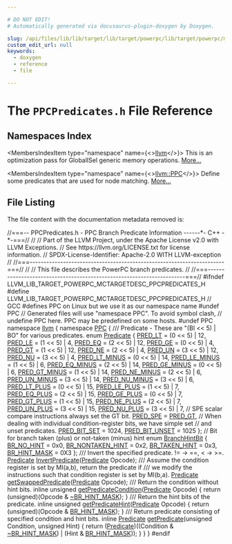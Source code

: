 ```yaml
---

# DO NOT EDIT!
# Automatically generated via docusaurus-plugin-doxygen by Doxygen.

slug: /api/files/lib/lib/target/lib/target/powerpc/lib/target/powerpc/mctargetdesc/ppcpredicates-h
custom_edit_url: null
keywords:
  - doxygen
  - reference
  - file

---
```





# The `PPCPredicates.h` File Reference

<DoxygenPage pluginConfig={pluginConfig}>



## Namespaces Index

<MembersIndex>

<MembersIndexItem
  type="namespace"
  name={<><a href="/docs/api/namespaces/llvm">llvm</a></>}>
This is an optimization pass for GlobalISel generic memory operations. <a href="/docs/api/namespaces/llvm/#details">More...</a>
</MembersIndexItem>

<MembersIndexItem
  type="namespace"
  name={<><a href="/docs/api/namespaces/llvm/ppc">llvm::PPC</a></>}>
Define some predicates that are used for node matching. <a href="/docs/api/namespaces/llvm/ppc/#details">More...</a>
</MembersIndexItem>

</MembersIndex>


## File Listing

The file content with the documentation metadata removed is:

<ProgramListing>

<Link id="l00001" /><CodeLine lineNumber="1"><span class="doxyHighlightComment">//===-- PPCPredicates.h - PPC Branch Predicate Information ------&#42;- C++ -&#42;-===//</span></CodeLine>
<Link id="l00002" /><CodeLine lineNumber="2"><span class="doxyHighlightComment">//</span></CodeLine>
<Link id="l00003" /><CodeLine lineNumber="3"><span class="doxyHighlightComment">// Part of the LLVM Project, under the Apache License v2.0 with LLVM Exceptions.</span></CodeLine>
<Link id="l00004" /><CodeLine lineNumber="4"><span class="doxyHighlightComment">// See https://llvm.org/LICENSE.txt for license information.</span></CodeLine>
<Link id="l00005" /><CodeLine lineNumber="5"><span class="doxyHighlightComment">// SPDX-License-Identifier: Apache-2.0 WITH LLVM-exception</span></CodeLine>
<Link id="l00006" /><CodeLine lineNumber="6"><span class="doxyHighlightComment">//</span></CodeLine>
<Link id="l00007" /><CodeLine lineNumber="7"><span class="doxyHighlightComment">//===----------------------------------------------------------------------===//</span></CodeLine>
<Link id="l00008" /><CodeLine lineNumber="8"><span class="doxyHighlightComment">//</span></CodeLine>
<Link id="l00009" /><CodeLine lineNumber="9"><span class="doxyHighlightComment">// This file describes the PowerPC branch predicates.</span></CodeLine>
<Link id="l00010" /><CodeLine lineNumber="10"><span class="doxyHighlightComment">//</span></CodeLine>
<Link id="l00011" /><CodeLine lineNumber="11"><span class="doxyHighlightComment">//===----------------------------------------------------------------------===//</span></CodeLine>
<Link id="l00012" /><CodeLine lineNumber="12"></CodeLine>
<Link id="l00013" /><CodeLine lineNumber="13"><span class="doxyHighlightPreprocessor">#ifndef LLVM&#95;LIB&#95;TARGET&#95;POWERPC&#95;MCTARGETDESC&#95;PPCPREDICATES&#95;H</span></CodeLine>
<Link id="l00014" /><CodeLine lineNumber="14"><span class="doxyHighlightPreprocessor">#define LLVM&#95;LIB&#95;TARGET&#95;POWERPC&#95;MCTARGETDESC&#95;PPCPREDICATES&#95;H</span></CodeLine>
<Link id="l00015" /><CodeLine lineNumber="15"></CodeLine>
<Link id="l00016" /><CodeLine lineNumber="16"><span class="doxyHighlightComment">// GCC #defines PPC on Linux but we use it as our namespace name</span></CodeLine>
<Link id="l00017" /><CodeLine lineNumber="17"><span class="doxyHighlightPreprocessor">#undef PPC</span></CodeLine>
<Link id="l00018" /><CodeLine lineNumber="18"></CodeLine>
<Link id="l00019" /><CodeLine lineNumber="19"><span class="doxyHighlightComment">// Generated files will use &quot;namespace PPC&quot;. To avoid symbol clash,</span></CodeLine>
<Link id="l00020" /><CodeLine lineNumber="20"><span class="doxyHighlightComment">// undefine PPC here. PPC may be predefined on some hosts.</span></CodeLine>
<Link id="l00021" /><CodeLine lineNumber="21"><span class="doxyHighlightPreprocessor">#undef PPC</span></CodeLine>
<Link id="l00022" /><CodeLine lineNumber="22"></CodeLine>
<Link id="l00023" /><CodeLine lineNumber="23"><span class="doxyHighlightKeyword">namespace </span><span class="doxyHighlight"><a href="/docs/api/namespaces/llvm">llvm</a> &#123;</span></CodeLine>
<Link id="l00024" /><CodeLine lineNumber="24"><span class="doxyHighlightKeyword">namespace </span><span class="doxyHighlight"><a href="/docs/api/namespaces/llvm/ppc">PPC</a> &#123;</span></CodeLine>
<Link id="l00025" /><CodeLine lineNumber="25"><span class="doxyHighlightComment">  /// Predicate - These are &quot;(BI &lt;&lt; 5) | BO&quot;  for various predicates.</span></CodeLine>
<Link id="l00026" /><CodeLine lineNumber="26" lineLink="/docs/api/namespaces/llvm/ppc/#a14028f7fe73a11dabc6583510cc0a355"><span class="doxyHighlight">  </span><span class="doxyHighlightKeyword">enum</span><span class="doxyHighlight"> <a href="/docs/api/namespaces/llvm/ppc/#a14028f7fe73a11dabc6583510cc0a355">Predicate</a> &#123;</span></CodeLine>
<Link id="l00027" /><CodeLine lineNumber="27" lineLink="/docs/api/namespaces/llvm/ppc/#a14028f7fe73a11dabc6583510cc0a355a46cd6e935d7b9cc679d9cb0cf025ae91"><span class="doxyHighlight">    <a href="/docs/api/namespaces/llvm/ppc/#a14028f7fe73a11dabc6583510cc0a355a46cd6e935d7b9cc679d9cb0cf025ae91">PRED&#95;LT</a>       = (0 &lt;&lt; 5) | 12,</span></CodeLine>
<Link id="l00028" /><CodeLine lineNumber="28" lineLink="/docs/api/namespaces/llvm/ppc/#a14028f7fe73a11dabc6583510cc0a355ac89b6a30c033abb18a7e81f48b0e3593"><span class="doxyHighlight">    <a href="/docs/api/namespaces/llvm/ppc/#a14028f7fe73a11dabc6583510cc0a355ac89b6a30c033abb18a7e81f48b0e3593">PRED&#95;LE</a>       = (1 &lt;&lt; 5) |  4,</span></CodeLine>
<Link id="l00029" /><CodeLine lineNumber="29" lineLink="/docs/api/namespaces/llvm/ppc/#a14028f7fe73a11dabc6583510cc0a355a34be5288a1bb24e5120358395f7f0dc3"><span class="doxyHighlight">    <a href="/docs/api/namespaces/llvm/ppc/#a14028f7fe73a11dabc6583510cc0a355a34be5288a1bb24e5120358395f7f0dc3">PRED&#95;EQ</a>       = (2 &lt;&lt; 5) | 12,</span></CodeLine>
<Link id="l00030" /><CodeLine lineNumber="30" lineLink="/docs/api/namespaces/llvm/ppc/#a14028f7fe73a11dabc6583510cc0a355a44abec85091b571da2189ac4bd139095"><span class="doxyHighlight">    <a href="/docs/api/namespaces/llvm/ppc/#a14028f7fe73a11dabc6583510cc0a355a44abec85091b571da2189ac4bd139095">PRED&#95;GE</a>       = (0 &lt;&lt; 5) |  4,</span></CodeLine>
<Link id="l00031" /><CodeLine lineNumber="31" lineLink="/docs/api/namespaces/llvm/ppc/#a14028f7fe73a11dabc6583510cc0a355a8cd4d49277068c1eab8d4d7c4835b817"><span class="doxyHighlight">    <a href="/docs/api/namespaces/llvm/ppc/#a14028f7fe73a11dabc6583510cc0a355a8cd4d49277068c1eab8d4d7c4835b817">PRED&#95;GT</a>       = (1 &lt;&lt; 5) | 12,</span></CodeLine>
<Link id="l00032" /><CodeLine lineNumber="32" lineLink="/docs/api/namespaces/llvm/ppc/#a14028f7fe73a11dabc6583510cc0a355ad9add708b3d9680d64242cf06f448462"><span class="doxyHighlight">    <a href="/docs/api/namespaces/llvm/ppc/#a14028f7fe73a11dabc6583510cc0a355ad9add708b3d9680d64242cf06f448462">PRED&#95;NE</a>       = (2 &lt;&lt; 5) |  4,</span></CodeLine>
<Link id="l00033" /><CodeLine lineNumber="33" lineLink="/docs/api/namespaces/llvm/ppc/#a14028f7fe73a11dabc6583510cc0a355a89f893823745c8d91bb4d7d83e247cb6"><span class="doxyHighlight">    <a href="/docs/api/namespaces/llvm/ppc/#a14028f7fe73a11dabc6583510cc0a355a89f893823745c8d91bb4d7d83e247cb6">PRED&#95;UN</a>       = (3 &lt;&lt; 5) | 12,</span></CodeLine>
<Link id="l00034" /><CodeLine lineNumber="34" lineLink="/docs/api/namespaces/llvm/ppc/#a14028f7fe73a11dabc6583510cc0a355a94061699653bc6df4c3809c7a4d44ac9"><span class="doxyHighlight">    <a href="/docs/api/namespaces/llvm/ppc/#a14028f7fe73a11dabc6583510cc0a355a94061699653bc6df4c3809c7a4d44ac9">PRED&#95;NU</a>       = (3 &lt;&lt; 5) |  4,</span></CodeLine>
<Link id="l00035" /><CodeLine lineNumber="35" lineLink="/docs/api/namespaces/llvm/ppc/#a14028f7fe73a11dabc6583510cc0a355a33e681071c4ec83f4c4cc4855fc1ed1e"><span class="doxyHighlight">    <a href="/docs/api/namespaces/llvm/ppc/#a14028f7fe73a11dabc6583510cc0a355a33e681071c4ec83f4c4cc4855fc1ed1e">PRED&#95;LT&#95;MINUS</a> = (0 &lt;&lt; 5) | 14,</span></CodeLine>
<Link id="l00036" /><CodeLine lineNumber="36" lineLink="/docs/api/namespaces/llvm/ppc/#a14028f7fe73a11dabc6583510cc0a355aa55740b85ae5278b5e206d20eeef303a"><span class="doxyHighlight">    <a href="/docs/api/namespaces/llvm/ppc/#a14028f7fe73a11dabc6583510cc0a355aa55740b85ae5278b5e206d20eeef303a">PRED&#95;LE&#95;MINUS</a> = (1 &lt;&lt; 5) |  6,</span></CodeLine>
<Link id="l00037" /><CodeLine lineNumber="37" lineLink="/docs/api/namespaces/llvm/ppc/#a14028f7fe73a11dabc6583510cc0a355ada22e0b2b224aa2dc5e2266546424f39"><span class="doxyHighlight">    <a href="/docs/api/namespaces/llvm/ppc/#a14028f7fe73a11dabc6583510cc0a355ada22e0b2b224aa2dc5e2266546424f39">PRED&#95;EQ&#95;MINUS</a> = (2 &lt;&lt; 5) | 14,</span></CodeLine>
<Link id="l00038" /><CodeLine lineNumber="38" lineLink="/docs/api/namespaces/llvm/ppc/#a14028f7fe73a11dabc6583510cc0a355aa0cb1db9aa5842fc89b7590d4a78d22a"><span class="doxyHighlight">    <a href="/docs/api/namespaces/llvm/ppc/#a14028f7fe73a11dabc6583510cc0a355aa0cb1db9aa5842fc89b7590d4a78d22a">PRED&#95;GE&#95;MINUS</a> = (0 &lt;&lt; 5) |  6,</span></CodeLine>
<Link id="l00039" /><CodeLine lineNumber="39" lineLink="/docs/api/namespaces/llvm/ppc/#a14028f7fe73a11dabc6583510cc0a355ab4bb503de9d2ddcb886c924fbcdc9042"><span class="doxyHighlight">    <a href="/docs/api/namespaces/llvm/ppc/#a14028f7fe73a11dabc6583510cc0a355ab4bb503de9d2ddcb886c924fbcdc9042">PRED&#95;GT&#95;MINUS</a> = (1 &lt;&lt; 5) | 14,</span></CodeLine>
<Link id="l00040" /><CodeLine lineNumber="40" lineLink="/docs/api/namespaces/llvm/ppc/#a14028f7fe73a11dabc6583510cc0a355aaefab7058909f2616746f6d8244a118e"><span class="doxyHighlight">    <a href="/docs/api/namespaces/llvm/ppc/#a14028f7fe73a11dabc6583510cc0a355aaefab7058909f2616746f6d8244a118e">PRED&#95;NE&#95;MINUS</a> = (2 &lt;&lt; 5) |  6,</span></CodeLine>
<Link id="l00041" /><CodeLine lineNumber="41" lineLink="/docs/api/namespaces/llvm/ppc/#a14028f7fe73a11dabc6583510cc0a355a76dfc226a98ea8caf3c545fa54889b19"><span class="doxyHighlight">    <a href="/docs/api/namespaces/llvm/ppc/#a14028f7fe73a11dabc6583510cc0a355a76dfc226a98ea8caf3c545fa54889b19">PRED&#95;UN&#95;MINUS</a> = (3 &lt;&lt; 5) | 14,</span></CodeLine>
<Link id="l00042" /><CodeLine lineNumber="42" lineLink="/docs/api/namespaces/llvm/ppc/#a14028f7fe73a11dabc6583510cc0a355ac95bcf15367e2c983dc09a5f6dba10f9"><span class="doxyHighlight">    <a href="/docs/api/namespaces/llvm/ppc/#a14028f7fe73a11dabc6583510cc0a355ac95bcf15367e2c983dc09a5f6dba10f9">PRED&#95;NU&#95;MINUS</a> = (3 &lt;&lt; 5) |  6,</span></CodeLine>
<Link id="l00043" /><CodeLine lineNumber="43" lineLink="/docs/api/namespaces/llvm/ppc/#a14028f7fe73a11dabc6583510cc0a355a5f3291fa021498b6f788f19bf4880b39"><span class="doxyHighlight">    <a href="/docs/api/namespaces/llvm/ppc/#a14028f7fe73a11dabc6583510cc0a355a5f3291fa021498b6f788f19bf4880b39">PRED&#95;LT&#95;PLUS</a>  = (0 &lt;&lt; 5) | 15,</span></CodeLine>
<Link id="l00044" /><CodeLine lineNumber="44" lineLink="/docs/api/namespaces/llvm/ppc/#a14028f7fe73a11dabc6583510cc0a355a46b241a630995742d2839a44af358923"><span class="doxyHighlight">    <a href="/docs/api/namespaces/llvm/ppc/#a14028f7fe73a11dabc6583510cc0a355a46b241a630995742d2839a44af358923">PRED&#95;LE&#95;PLUS</a>  = (1 &lt;&lt; 5) |  7,</span></CodeLine>
<Link id="l00045" /><CodeLine lineNumber="45" lineLink="/docs/api/namespaces/llvm/ppc/#a14028f7fe73a11dabc6583510cc0a355ae9f2ac70e132d4184268f6ae4d0ffcf6"><span class="doxyHighlight">    <a href="/docs/api/namespaces/llvm/ppc/#a14028f7fe73a11dabc6583510cc0a355ae9f2ac70e132d4184268f6ae4d0ffcf6">PRED&#95;EQ&#95;PLUS</a>  = (2 &lt;&lt; 5) | 15,</span></CodeLine>
<Link id="l00046" /><CodeLine lineNumber="46" lineLink="/docs/api/namespaces/llvm/ppc/#a14028f7fe73a11dabc6583510cc0a355a2b0d1201213c898ccbbc475b86c296aa"><span class="doxyHighlight">    <a href="/docs/api/namespaces/llvm/ppc/#a14028f7fe73a11dabc6583510cc0a355a2b0d1201213c898ccbbc475b86c296aa">PRED&#95;GE&#95;PLUS</a>  = (0 &lt;&lt; 5) |  7,</span></CodeLine>
<Link id="l00047" /><CodeLine lineNumber="47" lineLink="/docs/api/namespaces/llvm/ppc/#a14028f7fe73a11dabc6583510cc0a355a8a796e02eaa344b39a352e03938f0680"><span class="doxyHighlight">    <a href="/docs/api/namespaces/llvm/ppc/#a14028f7fe73a11dabc6583510cc0a355a8a796e02eaa344b39a352e03938f0680">PRED&#95;GT&#95;PLUS</a>  = (1 &lt;&lt; 5) | 15,</span></CodeLine>
<Link id="l00048" /><CodeLine lineNumber="48" lineLink="/docs/api/namespaces/llvm/ppc/#a14028f7fe73a11dabc6583510cc0a355a7141f86ec6aca10eb4cf8329a20149dc"><span class="doxyHighlight">    <a href="/docs/api/namespaces/llvm/ppc/#a14028f7fe73a11dabc6583510cc0a355a7141f86ec6aca10eb4cf8329a20149dc">PRED&#95;NE&#95;PLUS</a>  = (2 &lt;&lt; 5) |  7,</span></CodeLine>
<Link id="l00049" /><CodeLine lineNumber="49" lineLink="/docs/api/namespaces/llvm/ppc/#a14028f7fe73a11dabc6583510cc0a355a7023259b1bc446d1de0f1565deb639c0"><span class="doxyHighlight">    <a href="/docs/api/namespaces/llvm/ppc/#a14028f7fe73a11dabc6583510cc0a355a7023259b1bc446d1de0f1565deb639c0">PRED&#95;UN&#95;PLUS</a>  = (3 &lt;&lt; 5) | 15,</span></CodeLine>
<Link id="l00050" /><CodeLine lineNumber="50" lineLink="/docs/api/namespaces/llvm/ppc/#a14028f7fe73a11dabc6583510cc0a355a9867ee23974bb896c049dc26a8b436b2"><span class="doxyHighlight">    <a href="/docs/api/namespaces/llvm/ppc/#a14028f7fe73a11dabc6583510cc0a355a9867ee23974bb896c049dc26a8b436b2">PRED&#95;NU&#95;PLUS</a>  = (3 &lt;&lt; 5) |  7,</span></CodeLine>
<Link id="l00051" /><CodeLine lineNumber="51"></CodeLine>
<Link id="l00052" /><CodeLine lineNumber="52"><span class="doxyHighlight">    </span><span class="doxyHighlightComment">// SPE scalar compare instructions always set the GT bit.</span></CodeLine>
<Link id="l00053" /><CodeLine lineNumber="53" lineLink="/docs/api/namespaces/llvm/ppc/#a14028f7fe73a11dabc6583510cc0a355adb5e703d16f88714345db07c7853a84a"><span class="doxyHighlight">    <a href="/docs/api/namespaces/llvm/ppc/#a14028f7fe73a11dabc6583510cc0a355adb5e703d16f88714345db07c7853a84a">PRED&#95;SPE</a>      = <a href="/docs/api/namespaces/llvm/ppc/#a14028f7fe73a11dabc6583510cc0a355a8cd4d49277068c1eab8d4d7c4835b817">PRED&#95;GT</a>,</span></CodeLine>
<Link id="l00054" /><CodeLine lineNumber="54"></CodeLine>
<Link id="l00055" /><CodeLine lineNumber="55"><span class="doxyHighlight">    </span><span class="doxyHighlightComment">// When dealing with individual condition-register bits, we have simple set</span></CodeLine>
<Link id="l00056" /><CodeLine lineNumber="56"><span class="doxyHighlight">    </span><span class="doxyHighlightComment">// and unset predicates.</span></CodeLine>
<Link id="l00057" /><CodeLine lineNumber="57" lineLink="/docs/api/namespaces/llvm/ppc/#a14028f7fe73a11dabc6583510cc0a355a3382a0bee0f471ebce5e57f6cbdc91d6"><span class="doxyHighlight">    <a href="/docs/api/namespaces/llvm/ppc/#a14028f7fe73a11dabc6583510cc0a355a3382a0bee0f471ebce5e57f6cbdc91d6">PRED&#95;BIT&#95;SET</a> =   1024,</span></CodeLine>
<Link id="l00058" /><CodeLine lineNumber="58" lineLink="/docs/api/namespaces/llvm/ppc/#a14028f7fe73a11dabc6583510cc0a355aa3aa5d66d33f7c07c2932141ad4c4b67"><span class="doxyHighlight">    <a href="/docs/api/namespaces/llvm/ppc/#a14028f7fe73a11dabc6583510cc0a355aa3aa5d66d33f7c07c2932141ad4c4b67">PRED&#95;BIT&#95;UNSET</a> = 1025</span></CodeLine>
<Link id="l00059" /><CodeLine lineNumber="59"><span class="doxyHighlight">  &#125;;</span></CodeLine>
<Link id="l00060" /><CodeLine lineNumber="60"></CodeLine>
<Link id="l00061" /><CodeLine lineNumber="61"><span class="doxyHighlight">  </span><span class="doxyHighlightComment">// Bit for branch taken (plus) or not-taken (minus) hint</span></CodeLine>
<Link id="l00062" /><CodeLine lineNumber="62" lineLink="/docs/api/namespaces/llvm/ppc/#a8144d2e1978b3e3a226233c0b93b92f4"><span class="doxyHighlight">  </span><span class="doxyHighlightKeyword">enum</span><span class="doxyHighlight"> <a href="/docs/api/namespaces/llvm/ppc/#a8144d2e1978b3e3a226233c0b93b92f4">BranchHintBit</a> &#123;</span></CodeLine>
<Link id="l00063" /><CodeLine lineNumber="63" lineLink="/docs/api/namespaces/llvm/ppc/#a8144d2e1978b3e3a226233c0b93b92f4ac7dfdcda0d275c86f35bf9ad77cd8cb0"><span class="doxyHighlight">    <a href="/docs/api/namespaces/llvm/ppc/#a8144d2e1978b3e3a226233c0b93b92f4ac7dfdcda0d275c86f35bf9ad77cd8cb0">BR&#95;NO&#95;HINT</a>       = 0x0,</span></CodeLine>
<Link id="l00064" /><CodeLine lineNumber="64" lineLink="/docs/api/namespaces/llvm/ppc/#a8144d2e1978b3e3a226233c0b93b92f4a23b3b31d33f39cc6e7ed25eb61fe1991"><span class="doxyHighlight">    <a href="/docs/api/namespaces/llvm/ppc/#a8144d2e1978b3e3a226233c0b93b92f4a23b3b31d33f39cc6e7ed25eb61fe1991">BR&#95;NONTAKEN&#95;HINT</a> = 0x2,</span></CodeLine>
<Link id="l00065" /><CodeLine lineNumber="65" lineLink="/docs/api/namespaces/llvm/ppc/#a8144d2e1978b3e3a226233c0b93b92f4af4e0cd42db406ff2bf838a277e07dcf7"><span class="doxyHighlight">    <a href="/docs/api/namespaces/llvm/ppc/#a8144d2e1978b3e3a226233c0b93b92f4af4e0cd42db406ff2bf838a277e07dcf7">BR&#95;TAKEN&#95;HINT</a>    = 0x3,</span></CodeLine>
<Link id="l00066" /><CodeLine lineNumber="66" lineLink="/docs/api/namespaces/llvm/ppc/#a8144d2e1978b3e3a226233c0b93b92f4a5df95ff204e7992373cbe6b8ab6b1e79"><span class="doxyHighlight">    <a href="/docs/api/namespaces/llvm/ppc/#a8144d2e1978b3e3a226233c0b93b92f4a5df95ff204e7992373cbe6b8ab6b1e79">BR&#95;HINT&#95;MASK</a>     = 0X3</span></CodeLine>
<Link id="l00067" /><CodeLine lineNumber="67"><span class="doxyHighlight">  &#125;;</span></CodeLine>
<Link id="l00068" /><CodeLine lineNumber="68"></CodeLine>
<Link id="l00069" /><CodeLine lineNumber="69"><span class="doxyHighlightComment">  /// Invert the specified predicate.  != -&gt; ==, &lt; -&gt; &gt;=.</span></CodeLine>
<Link id="l00070" /><CodeLine lineNumber="70" lineLink="/docs/api/namespaces/llvm/ppc/#a975319b2f772b89387ffea1b1ba1f049"><span class="doxyHighlight">  <a href="/docs/api/namespaces/llvm/ppc/#a14028f7fe73a11dabc6583510cc0a355">Predicate</a> <a href="/docs/api/namespaces/llvm/ppc/#a975319b2f772b89387ffea1b1ba1f049">InvertPredicate</a>(<a href="/docs/api/namespaces/llvm/ppc/#a14028f7fe73a11dabc6583510cc0a355">Predicate</a> Opcode);</span></CodeLine>
<Link id="l00071" /><CodeLine lineNumber="71"></CodeLine>
<Link id="l00072" /><CodeLine lineNumber="72"><span class="doxyHighlightComment">  /// Assume the condition register is set by MI(a,b), return the predicate if</span></CodeLine>
<Link id="l00073" /><CodeLine lineNumber="73"><span class="doxyHighlightComment">  /// we modify the instructions such that condition register is set by MI(b,a).</span></CodeLine>
<Link id="l00074" /><CodeLine lineNumber="74" lineLink="/docs/api/namespaces/llvm/ppc/#a12c2165ec169065a665bc3a9fcacea89"><span class="doxyHighlight">  <a href="/docs/api/namespaces/llvm/ppc/#a14028f7fe73a11dabc6583510cc0a355">Predicate</a> <a href="/docs/api/namespaces/llvm/ppc/#a12c2165ec169065a665bc3a9fcacea89">getSwappedPredicate</a>(<a href="/docs/api/namespaces/llvm/ppc/#a14028f7fe73a11dabc6583510cc0a355">Predicate</a> Opcode);</span></CodeLine>
<Link id="l00075" /><CodeLine lineNumber="75"></CodeLine>
<Link id="l00076" /><CodeLine lineNumber="76"><span class="doxyHighlightComment">  /// Return the condition without hint bits.</span></CodeLine>
<Link id="l00077" /><CodeLine lineNumber="77" lineLink="/docs/api/namespaces/llvm/ppc/#a2624042e885fc1d665e8fc01a0ab390b"><span class="doxyHighlight">  </span><span class="doxyHighlightKeyword">inline</span><span class="doxyHighlight"> </span><span class="doxyHighlightKeywordType">unsigned</span><span class="doxyHighlight"> <a href="/docs/api/namespaces/llvm/ppc/#a2624042e885fc1d665e8fc01a0ab390b">getPredicateCondition</a>(<a href="/docs/api/namespaces/llvm/ppc/#a14028f7fe73a11dabc6583510cc0a355">Predicate</a> Opcode) &#123;</span></CodeLine>
<Link id="l00078" /><CodeLine lineNumber="78"><span class="doxyHighlight">    </span><span class="doxyHighlightKeywordFlow">return</span><span class="doxyHighlight"> (</span><span class="doxyHighlightKeywordType">unsigned</span><span class="doxyHighlight">)(Opcode &amp; <a href="/docs/api/namespaces/llvm/ppc/#a8144d2e1978b3e3a226233c0b93b92f4a5df95ff204e7992373cbe6b8ab6b1e79">~BR&#95;HINT&#95;MASK</a>);</span></CodeLine>
<Link id="l00079" /><CodeLine lineNumber="79"><span class="doxyHighlight">  &#125;</span></CodeLine>
<Link id="l00080" /><CodeLine lineNumber="80"></CodeLine>
<Link id="l00081" /><CodeLine lineNumber="81"><span class="doxyHighlightComment">  /// Return the hint bits of the predicate.</span></CodeLine>
<Link id="l00082" /><CodeLine lineNumber="82" lineLink="/docs/api/namespaces/llvm/ppc/#a5f7348f565ebb68dc08979b2808300c5"><span class="doxyHighlight">  </span><span class="doxyHighlightKeyword">inline</span><span class="doxyHighlight"> </span><span class="doxyHighlightKeywordType">unsigned</span><span class="doxyHighlight"> <a href="/docs/api/namespaces/llvm/ppc/#a5f7348f565ebb68dc08979b2808300c5">getPredicateHint</a>(<a href="/docs/api/namespaces/llvm/ppc/#a14028f7fe73a11dabc6583510cc0a355">Predicate</a> Opcode) &#123;</span></CodeLine>
<Link id="l00083" /><CodeLine lineNumber="83"><span class="doxyHighlight">    </span><span class="doxyHighlightKeywordFlow">return</span><span class="doxyHighlight"> (</span><span class="doxyHighlightKeywordType">unsigned</span><span class="doxyHighlight">)(Opcode &amp; <a href="/docs/api/namespaces/llvm/ppc/#a8144d2e1978b3e3a226233c0b93b92f4a5df95ff204e7992373cbe6b8ab6b1e79">BR&#95;HINT&#95;MASK</a>);</span></CodeLine>
<Link id="l00084" /><CodeLine lineNumber="84"><span class="doxyHighlight">  &#125;</span></CodeLine>
<Link id="l00085" /><CodeLine lineNumber="85"></CodeLine>
<Link id="l00086" /><CodeLine lineNumber="86"><span class="doxyHighlightComment">  /// Return predicate consisting of specified condition and hint bits.</span></CodeLine>
<Link id="l00087" /><CodeLine lineNumber="87" lineLink="/docs/api/namespaces/llvm/ppc/#a40c2294c9ecba721df7f29aaf05157d8"><span class="doxyHighlight">  </span><span class="doxyHighlightKeyword">inline</span><span class="doxyHighlight"> <a href="/docs/api/namespaces/llvm/ppc/#a14028f7fe73a11dabc6583510cc0a355">Predicate</a> <a href="/docs/api/namespaces/llvm/ppc/#a40c2294c9ecba721df7f29aaf05157d8">getPredicate</a>(</span><span class="doxyHighlightKeywordType">unsigned</span><span class="doxyHighlight"> Condition, </span><span class="doxyHighlightKeywordType">unsigned</span><span class="doxyHighlight"> Hint) &#123;</span></CodeLine>
<Link id="l00088" /><CodeLine lineNumber="88"><span class="doxyHighlight">    </span><span class="doxyHighlightKeywordFlow">return</span><span class="doxyHighlight"> (<a href="/docs/api/namespaces/llvm/ppc/#a14028f7fe73a11dabc6583510cc0a355">Predicate</a>)((Condition &amp; <a href="/docs/api/namespaces/llvm/ppc/#a8144d2e1978b3e3a226233c0b93b92f4a5df95ff204e7992373cbe6b8ab6b1e79">~BR&#95;HINT&#95;MASK</a>) |</span></CodeLine>
<Link id="l00089" /><CodeLine lineNumber="89"><span class="doxyHighlight">                       (Hint &amp; <a href="/docs/api/namespaces/llvm/ppc/#a8144d2e1978b3e3a226233c0b93b92f4a5df95ff204e7992373cbe6b8ab6b1e79">BR&#95;HINT&#95;MASK</a>));</span></CodeLine>
<Link id="l00090" /><CodeLine lineNumber="90"><span class="doxyHighlight">  &#125;</span></CodeLine>
<Link id="l00091" /><CodeLine lineNumber="91"><span class="doxyHighlight">&#125;</span></CodeLine>
<Link id="l00092" /><CodeLine lineNumber="92"><span class="doxyHighlight">&#125;</span></CodeLine>
<Link id="l00093" /><CodeLine lineNumber="93"></CodeLine>
<Link id="l00094" /><CodeLine lineNumber="94"><span class="doxyHighlightPreprocessor">#endif</span></CodeLine>

</ProgramListing>


</DoxygenPage>
